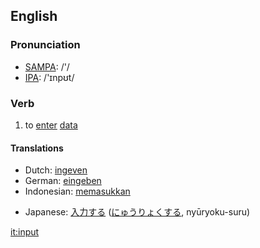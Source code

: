 ==English==
=== Pronunciation ===
*[[w:SAMPA|SAMPA]]: /'/
*[[w:IPA|IPA]]: /'ɪnpʊt/

=== Verb ===
{{irregverb|'''to input'''|'''[[inputs]]'''|'''input'''|'''input'''|'''[[inputting]]'''}}

# to [[enter]] [[data]]

==== Translations ====
{{top}}
*Dutch: [[ingeven]]
*German: [[eingeben]]
*Indonesian: [[masuk|memasukkan]]
{{mid}}
*Japanese: [[入力]]する ([[にゅうりょく]]する, nyūryoku-suru)
{{bottom}}


[[it:input]]